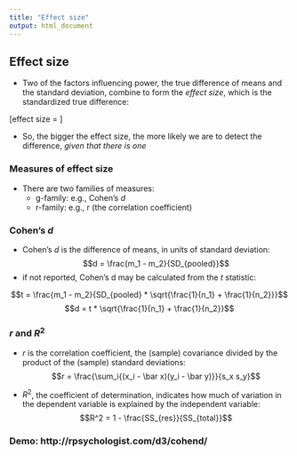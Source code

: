 ```yaml
---
title: "Effect size"
output: html_document
---
```


## Effect size

* Two of the factors influencing power, the true difference of means and the standard deviation, combine to form the _effect size_, which is the standardized true difference:

\[effect size = \frac{\mu_1 - \mu_0}{\sigma}\]

* So, the bigger the effect size, the more likely we are to detect the difference, _given that there is one_


### Measures of effect size

* There are two families of measures:
    + g-family: e.g., Cohen's $d$
    + r-family: e.g., r (the correlation coefficient)

### Cohen's _d_

* Cohen's $d$ is the difference of means, in units of standard deviation:
$$d = \frac{m_1 - m_2}{SD_{pooled}}$$ 
* if not reported, Cohen's d may be calculated from the $t$ statistic:

$$t = \frac{m_1 - m_2}{SD_{pooled} * \sqrt{\frac{1}{n_1} + \frac{1}{n_2}}}$$
$$d = t * \sqrt{\frac{1}{n_1} + \frac{1}{n_2}}$$

### $r$ and $R^2$

* $r$ is the correlation coefficient, the (sample) covariance divided by the product of the (sample) standard deviations:
$$r = \frac{\sum_i{(x_i - \bar x)(y_i - \bar y)}}{s_x s_y}$$

* $R^2$, the coefficient of determination, indicates how much of variation in the dependent variable is explained by the  independent variable:
$$R^2 = 1 - \frac{SS_{res}}{SS_{total}}$$


### Demo: http://rpsychologist.com/d3/cohend/